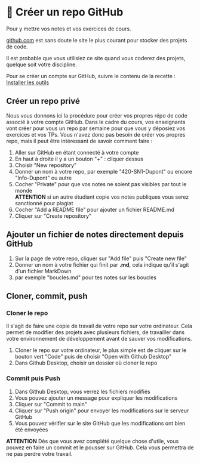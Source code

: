 # 🐙 Créer un repo GitHub

Pour y mettre vos notes et vos exercices de cours.

[github.com](https://github.com) est sans doute le site le plus courant pour stocker des projets de code.

Il est probable que vous utilisiez ce site quand vous coderez des projets, quelque soit votre discipline.

Pour se créer un compte sur GitHub, suivre le contenu de la recette : [Installer les outils](/recettes/installer-pyCharm)

## Créer un repo privé

Nous vous donnons ici la procédure pour créer vos propres répo de code associé à votre compte GitHub.
Dans le cadre du cours, vos enseignants vont créer pour vous un repo par semaine pour que vous y déposiez vos exercices et vos TPs.
Vous n'avez donc pas besoin de créer vos propres repo, mais il peut être intéressant de savoir comment faire :

1. Aller sur GitHub en étant connecté à votre compte
2. En haut à droite il y a un bouton "+" : cliquer dessus
3. Choisir "New repository"
4. Donner un nom à votre repo, par exemple "420-SN1-Dupont" ou encore "Info-Dupont" ou autre
5. Cocher "Private" pour que vos notes ne soient pas visibles par tout le monde \
 **ATTENTION** si un autre étudiant copie vos notes publiques vous serez sanctionné pour plagiat
6. Cocher "Add a README file" pour ajouter un fichier README.md
7. Cliquer sur "Create repository"

## Ajouter un fichier de notes directement depuis GitHub

1. Sur la page de votre repo, cliquer sur "Add file" puis "Create new file"
2. Donner un nom à votre fichier qui finit par **.md**, cela indique qu'il s'agit d'un fichier MarkDown
3. par exemple "boucles.md" pour tes notes sur les boucles

## Cloner, commit, push

### Cloner le repo

Il s'agit de faire une copie de travail de votre repo sur votre ordinateur. Cela permet de modifier des projets
avec plusieurs fichiers, de travailler dans votre environnement de développement avant de sauver vos modifications.

1. Cloner le repo sur votre ordinateur, le plus simple est de cliquer sur le bouton vert "Code" puis de choisir "Open with Github Desktop"
2. Dans Github Desktop, choisir un dossier où cloner le repo

### Commit puis Push

1. Dans Github Desktop, vous verrez les fichiers modifiés
2. Vous pouvez ajouter un message pour expliquer les modifications
3. Cliquer sur "Commit to main"
4. Cliquer sur "Push origin" pour envoyer les modifications sur le serveur GitHub
5. Vous pouvez vérifier sur le site GitHub que les modifications ont bien été envoyées

**ATTENTION** Dès que vous avez complété quelque chose d'utile, vous pouvez en faire un commit et le pousser sur GitHub.
Cela vous permettra de ne pas perdre votre travail.